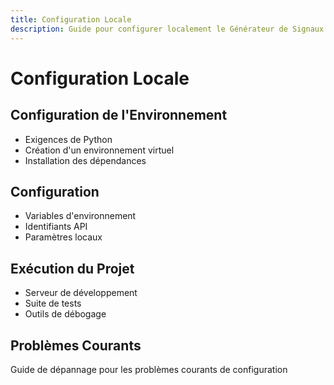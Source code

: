 ```yaml
---
title: Configuration Locale
description: Guide pour configurer localement le Générateur de Signaux de Trading sur l'Or
---
```


# Configuration Locale

## Configuration de l'Environnement
- Exigences de Python
- Création d'un environnement virtuel
- Installation des dépendances

## Configuration
- Variables d'environnement
- Identifiants API
- Paramètres locaux

## Exécution du Projet
- Serveur de développement
- Suite de tests
- Outils de débogage

## Problèmes Courants
Guide de dépannage pour les problèmes courants de configuration
